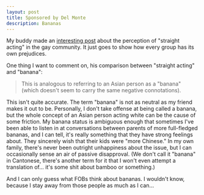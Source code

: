 ```yaml
---
layout: post
title: Sponsored by Del Monte
description: Bananas
---
```


My buddy made an [interesting post](http://logicalwaste.blogspot.com/2007/02/str8-acting-omg-wtf.html "interesting post") about the perception of "straight acting" in the gay community. It just goes to show how every group has its own prejudices.  
  
One thing I want to comment on, his comparison between "straight acting" and "banana":  

> This is analogous to referring to an Asian person as a "banana" (which doesn't seem to carry the same negative connotations).  
  
This isn't quite accurate. The term "banana" is not as neutral as my friend makes it out to be. Personally, I don't take offense at being called a banana, but the whole concept of an Asian person acting white can be the cause of some friction. My banana status is ambiguous enough that sometimes I've been able to listen in at conversations between parents of more full-fledged bananas, and I can tell, it's really something that they have strong feelings about. They sincerely wish that their kids were "more Chinese." In my own family, there's never been outright unhappiness about the issue, but I can occasionally sense an air of passive disapproval. (We don't call it "banana" in Cantonese, there's another term for it that I won't even attempt a translation of... it's some shit about bamboo or something.)  
  
And I can only guess what FOBs think about bananas. I wouldn't know, because I stay away from those people as much as I can...